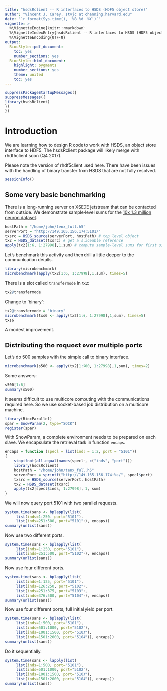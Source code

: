 ```yaml
---
title: "hsdsRclient -- R interfaces to HSDS (HDF5 object store)"
author: "Vincent J. Carey, stvjc at channing.harvard.edu"
date: "`r format(Sys.time(), '%B %d, %Y')`"
vignette: >
  %\VignetteEngine{knitr::rmarkdown}
  %\VignetteIndexEntry{hsdsRclient -- R interfaces to HSDS (HDF5 object store)}
  %\VignetteEncoding{UTF-8}
output:
  BiocStyle::pdf_document:
    toc: yes
    number_sections: yes
  BiocStyle::html_document:
    highlight: pygments
    number_sections: yes
    theme: united
    toc: yes
---
```


```r
suppressPackageStartupMessages({
suppressMessages({
library(hsdsRclient)
})
})
```

# Introduction

We are learning how to design R code
to work with HSDS, an object store interface
to HDF5.  The hsdsRclient package will likely merge
with rhdf5client soon (Q4 2017).

Please note the version of rhdf5client used here.
There have been issues with the handling of binary
transfer from HSDS that are not fully resolved.

```r
sessionInfo()
```

## Some very basic benchmarking

There is a long-running server on XSEDE jetstream that
can be contacted from outside.  We demonstrate
sample-level sums for the [10x 1.3 million neuron
dataset](https://community.10xgenomics.com/t5/10x-Blog/Our-1-3-million-single-cell-dataset-is-ready-to-download/ba-p/276). 

```r
hostPath = "/home/john/tenx_full.h5"
serverPort = "http://149.165.156.174:5101/"
txsrc = HSDS_source(serverPort, hostPath) # top level object
tx2 = HSDS_dataset(txsrc) # get a sliceable reference
apply(tx2[1:6, 1:27998],1,sum) # compute sample-level sums for first six
```

Let's benchmark this activity and then drill a little
deeper to the communication details.

```r
library(microbenchmark)
microbenchmark(apply(tx2[1:6, 1:27998],1,sum), times=5) 
```

There is a slot called `transfermode` in `tx2`:

```r
tx2@transfermode
```

Change to 'binary':

```r
tx2@transfermode = "binary"
microbenchmark(txs6 <- apply(tx2[1:6, 1:27998],1,sum), times=5) 
txs6
```

A modest improvement.

## Distributing the request over multiple ports

Let's do 500 samples with the simple call to binary interface.

```r
microbenchmark(s500 <- apply(tx2[1:500, 1:27998],1,sum), times=2) 
```

Some answers:
```r
s500[1:6]
summary(s500)
```

It seems difficult to use multicore computing with the
communications required here.  So we use socket-based
job distribution on a multicore machine.

```r
library(BiocParallel)
spar = SnowParam(2, type="SOCK")
register(spar)
```

With SnowParam, a complete environment
needs to be prepared on each slave.
We encapsulate the retrieval task in function
`encaps`.

```r
encaps = function (specl = list(inds = 1:2, port = "5101"))
{
    stopifnot(all.equal(names(specl), c("inds", "port")))
    library(hsdsRclient)
    hostPath = "/home/john/tenx_full.h5"
    serverPort = sprintf("http://149.165.156.174:%s/", specl$port)
    txsrc = HSDS_source(serverPort, hostPath)
    tx2 = HSDS_dataset(txsrc)
    apply(tx2[specl$inds, 1:27998], 1, sum)
}
```

We will now query port 5101 with two parallel requests.
```r
system.time(sans <- bplapply(list(
     list(inds=1:250, port="5101"),
     list(inds=251:500, port="5101")), encaps))
summary(unlist(sans))
```

Now use two different ports.

```r
system.time(sans <- bplapply(list(
     list(inds=1:250, port="5101"),
     list(inds=251:500, port="5102")), encaps))
summary(unlist(sans))
```

Now use four different ports.

```r
system.time(sans <- bplapply(list(
     list(inds=1:125, port="5101"),
     list(inds=126:250, port="5102"),
     list(inds=251:375, port="5103"),
     list(inds=376:500, port="5104")), encaps))
summary(unlist(sans))
```

Now use four different ports, full initial yield per port.

```r
system.time(sans <- bplapply(list(
     list(inds=1:500, port="5101"),
     list(inds=501:1000, port="5102"),
     list(inds=1001:1500, port="5103"),
     list(inds=1501:2000, port="5104")), encaps))
summary(unlist(sans))
```

Do it sequentially.
```r
system.time(sans <- lapply(list(
     list(inds=1:500, port="5101"),
     list(inds=501:1000, port="5102"),
     list(inds=1001:1500, port="5103"),
     list(inds=1501:2000, port="5104")), encaps))
summary(unlist(sans))
```
